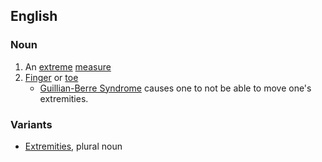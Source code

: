 ==English==
<!-- ?? US English SAMPA: /INgIS/ -->

===Noun===
#An [[extreme]] [[measure]]
#[[Finger]] or [[toe]]
#*[[Guillian-Berre Syndrome]] causes one to not be able to move one's extremities.

===Variants===
*[[Extremities]], plural noun
